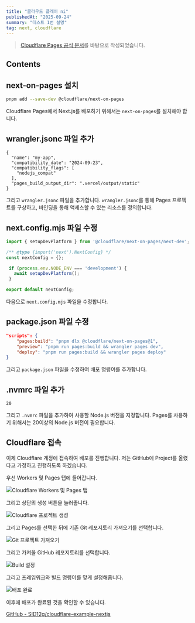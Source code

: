 ```yaml
---
title: "클라우드 플레어 ni"
publishedAt: "2025-09-24"
summary: "테스트 1번 설명"
tag: next, cloudflare
---
```


> [Cloudflare Pages 공식 문서](https://developers.cloudflare.com/pages/framework-guides/nextjs/ssr/get-started/)를 바탕으로 작성되었습니다.

## Contents

## next-on-pages 설치

```bash
pnpm add --save-dev @cloudflare/next-on-pages
```

Cloudflare Pages에서 Next.js를 배포하기 위해서는 `next-on-pages`를 설치해야 합니다.

## wrangler.jsonc 파일 추가

```jsonc:wrangler.jsonc
{
  "name": "my-app",
  "compatibility_date": "2024-09-23",
  "compatibility_flags": [
    "nodejs_compat"
  ],
  "pages_build_output_dir": ".vercel/output/static"
}
```

그리고 `wrangler.jsonc` 파일을 추가합니다. `wrangler.jsonc`를 통해 Pages 프로젝트를 구상하고, 바인딩을 통해 액세스할 수 있는 리소스를 정의합니다.

## next.config.mjs 파일 수정

```js:next.config.mjs
import { setupDevPlatform } from '@cloudflare/next-on-pages/next-dev';

/** @type {import('next').NextConfig} */
const nextConfig = {};

 if (process.env.NODE_ENV === 'development') {
   await setupDevPlatform();
 }

export default nextConfig;
```

다음으로 `next.config.mjs` 파일을 수정합니다.

## package.json 파일 수정

```json:package.json
"scripts": {
    "pages:build": "pnpm dlx @cloudflare/next-on-pages@1",
    "preview": "pnpm run pages:build && wrangler pages dev",
    "deploy": "pnpm run pages:build && wrangler pages deploy"
}
```

그리고 `package.json` 파일을 수정하여 배포 명령어를 추가합니다.

## .nvmrc 파일 추가

```bash:.nvmrc
20
```

그리고 `.nvmrc` 파일을 추가하여 사용할 Node.js 버전을 지정합니다. Pages를 사용하기 위해서는 20이상의 Node.js 버전이 필요합니다.

## Cloudflare 접속

이제 Cloudflare 계정에 접속하여 배포를 진행합니다. 저는 GitHub에 Project를 올렸다고 가정하고 진행하도록 하겠습니다.

우선 Workers 및 Pages 탭에 들어갑니다.

![Cloudflare Workers 및 Pages 탭](/contents/tech/next-cloudflare/pages.webp)

그리고 상단의 생성 버튼을 눌러줍니다.

![Cloudflare 프로젝트 생성](/contents/tech/next-cloudflare/select.webp)

그리고 Pages를 선택한 뒤에 기존 Git 레포지토리 가져오기를 선택합니다.

![Git 프로젝트 가져오기](/contents/tech/next-cloudflare/git.webp)

그리고 가져올 GitHub 레포지토리를 선택합니다.

![Build 설정](/contents/tech/next-cloudflare/build.webp)

그리고 프레임워크와 빌드 명령어를 맞게 설정해줍니다.

![배포 완료](/contents/tech/next-cloudflare/complete.webp)

이후에 배포가 완료된 것을 확인할 수 있습니다.

[GitHub - SID12g/cloudflare-example-nextjs](https://github.com/SID12g/cloudflare-example-nextjs)
